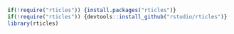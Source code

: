 ```r
if(!require("rticles")) {install.packages("rticles")}
if(!require("rticles")) {devtools::install_github("rstudio/rticles")}
library(rticles)
```


```r
```


```r
```


```r
```


```r
```

